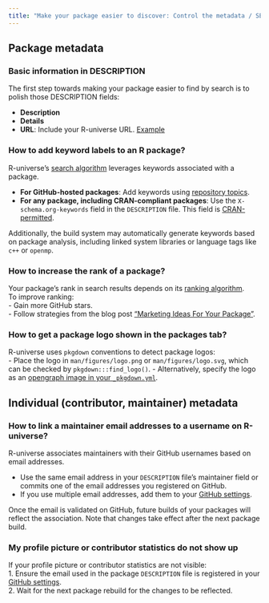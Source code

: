 ```yaml
---
title: "Make your package easier to discover: Control the metadata / SEO"
---
```


## Package metadata

### Basic information in DESCRIPTION

The first step towards making your package easier to find by search is to polish those DESCRIPTION fields:

- **Description**  
- **Details**  
- **URL**: Include your R-universe URL. [Example](https://github.com/r-lib/gert/blob/e5030397517a8658ade1d82a6edd788cf7e935da/DESCRIPTION#L16-L17)  

### How to add keyword labels to an R package? {#keywords}

R-universe's [search algorithm](#rank) leverages keywords associated with a package.  

- **For GitHub-hosted packages**: Add keywords using [repository topics](https://docs.github.com/en/repositories/managing-your-repositorys-settings-and-features/customizing-your-repository/classifying-your-repository-with-topics).  
- **For any package, including CRAN-compliant packages**: Use the `X-schema.org-keywords` field in the `DESCRIPTION` file. This field is [CRAN-permitted](https://cs.github.com/?q=org%3Acran+X-schema.org-keywords).  

Additionally, the build system may automatically generate keywords based on package analysis, including linked system libraries or language tags like `c++` or `openmp`.  

### How to increase the rank of a package? {#better-rank}

Your package’s rank in search results depends on its [ranking algorithm](#rank).  
To improve ranking:  
- Gain more GitHub stars.  
- Follow strategies from the blog post ["Marketing Ideas For Your Package"](https://ropensci.org/blog/2024/03/07/package-marketing/).  

### How to get a package logo shown in the packages tab?

R-universe uses `pkgdown` conventions to detect package logos:  
- Place the logo in `man/figures/logo.png` or `man/figures/logo.svg`, which can be checked by `pkgdown:::find_logo()`.
- Alternatively, specify the logo as an [opengraph image in your `_pkgdown.yml`](https://pkgdown.r-lib.org/articles/metadata.html#site-wide-customization).  

## Individual (contributor, maintainer) metadata

### How to link a maintainer email addresses to a username on R-universe?

R-universe associates maintainers with their GitHub usernames based on email addresses.  

- Use the same email address in your `DESCRIPTION` file’s maintainer field or commits one of the email addresses you registered on GitHub.  
- If you use multiple email addresses, add them to your [GitHub settings](https://github.com/settings/emails).  

Once the email is validated on GitHub, future builds of your packages will reflect the association. 
Note that changes take effect after the next package build.  

### My profile picture or contributor statistics do not show up

If your profile picture or contributor statistics are not visible:  
1. Ensure the email used in the package `DESCRIPTION` file is registered in your [GitHub settings](https://github.com/settings/emails).  
2. Wait for the next package rebuild for the changes to be reflected. 

